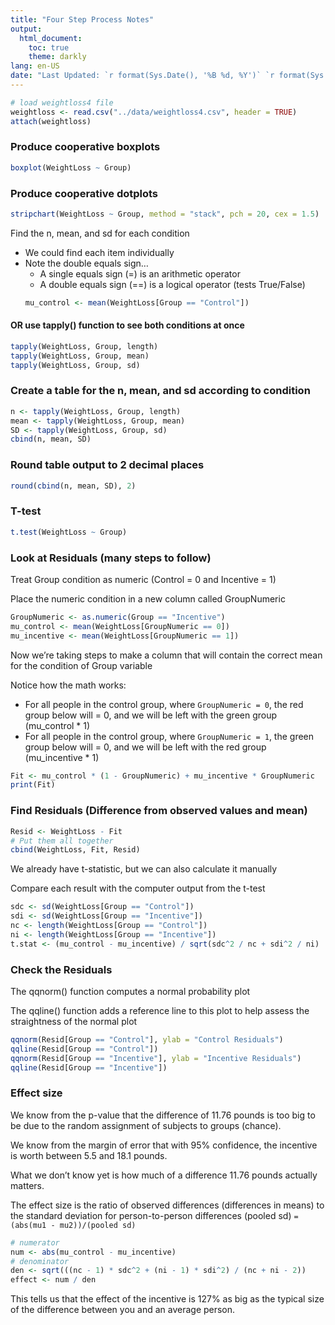 ```yaml
---
title: "Four Step Process Notes"
output:
  html_document:
    toc: true
    theme: darkly
lang: en-US
date: "Last Updated: `r format(Sys.Date(), '%B %d, %Y')` `r format(Sys.time(), '%H:%M:%S')`"
---
```


```r
# load weightloss4 file
weightloss <- read.csv("../data/weightloss4.csv", header = TRUE)
attach(weightloss)
```

### Produce cooperative boxplots
```r
boxplot(WeightLoss ~ Group)
```

### Produce cooperative dotplots
```r
stripchart(WeightLoss ~ Group, method = "stack", pch = 20, cex = 1.5)
```

Find the n, mean, and sd for each condition

- We could find each item individually
- Note the double equals sign...
  - A single equals sign (=) is an arithmetic operator
  - A double equals sign (==) is a logical operator (tests True/False)
```r
mu_control <- mean(WeightLoss[Group == "Control"])
```

#### OR use tapply() function to see both conditions at once
```r
tapply(WeightLoss, Group, length)
tapply(WeightLoss, Group, mean)
tapply(WeightLoss, Group, sd)
```

### Create a table for the n, mean, and sd according to condition
```r
n <- tapply(WeightLoss, Group, length)
mean <- tapply(WeightLoss, Group, mean)
SD <- tapply(WeightLoss, Group, sd)
cbind(n, mean, SD)
```

### Round table output to 2 decimal places
```r
round(cbind(n, mean, SD), 2)
```

### T-test
```r
t.test(WeightLoss ~ Group)
```

### Look at Residuals (many steps to follow)
Treat Group condition as numeric (Control = 0 and Incentive = 1)

Place the numeric condition in a new column called GroupNumeric
```r
GroupNumeric <- as.numeric(Group == "Incentive")
mu_control <- mean(WeightLoss[GroupNumeric == 0])
mu_incentive <- mean(WeightLoss[GroupNumeric == 1])
```
Now we're taking steps to make a column that will contain the correct mean for the condition of Group variable

Notice how the math works:

- For all people in the control group, where `GroupNumeric = 0`, the red group below will = 0, and we will be left with the green group (mu_control * 1)
- For all people in the control group, where `GroupNumeric = 1`, the green group below will = 0, and we will be left with the red group (mu_incentive * 1)
```r
Fit <- mu_control * (1 - GroupNumeric) + mu_incentive * GroupNumeric
print(Fit)
```

### Find Residuals (Difference from observed values and mean)
```r
Resid <- WeightLoss - Fit
# Put them all together
cbind(WeightLoss, Fit, Resid)
```

We already have t-statistic, but we can also calculate it manually

Compare each result with the computer output from the t-test
```r
sdc <- sd(WeightLoss[Group == "Control"])
sdi <- sd(WeightLoss[Group == "Incentive"])
nc <- length(WeightLoss[Group == "Control"])
ni <- length(WeightLoss[Group == "Incentive"])
t.stat <- (mu_control - mu_incentive) / sqrt(sdc^2 / nc + sdi^2 / ni)
```

### Check the Residuals

The qqnorm() function computes a normal probability plot

The qqline() function adds a reference line to this plot to help assess the straightness of the normal plot
```r
qqnorm(Resid[Group == "Control"], ylab = "Control Residuals")
qqline(Resid[Group == "Control"])
qqnorm(Resid[Group == "Incentive"], ylab = "Incentive Residuals")
qqline(Resid[Group == "Incentive"])
```

### Effect size

We know from the p-value that the difference of 11.76 pounds is too big to be due to the random assignment of subjects to groups (chance).

We know from the margin of error that with 95% confidence, the incentive is worth between 5.5 and 18.1 pounds.

What we don't know yet is how much of a difference 11.76 pounds actually matters.

The effect size is the ratio of observed differences (differences in means) to the standard deviation for person-to-person differences (pooled sd)
`=(abs(mu1 - mu2))/(pooled sd)`
```r
# numerator
num <- abs(mu_control - mu_incentive)
# denominator
den <- sqrt(((nc - 1) * sdc^2 + (ni - 1) * sdi^2) / (nc + ni - 2))
effect <- num / den
```

This tells us that the effect of the incentive is 127% as big as the typical size of the difference between you and an average person.